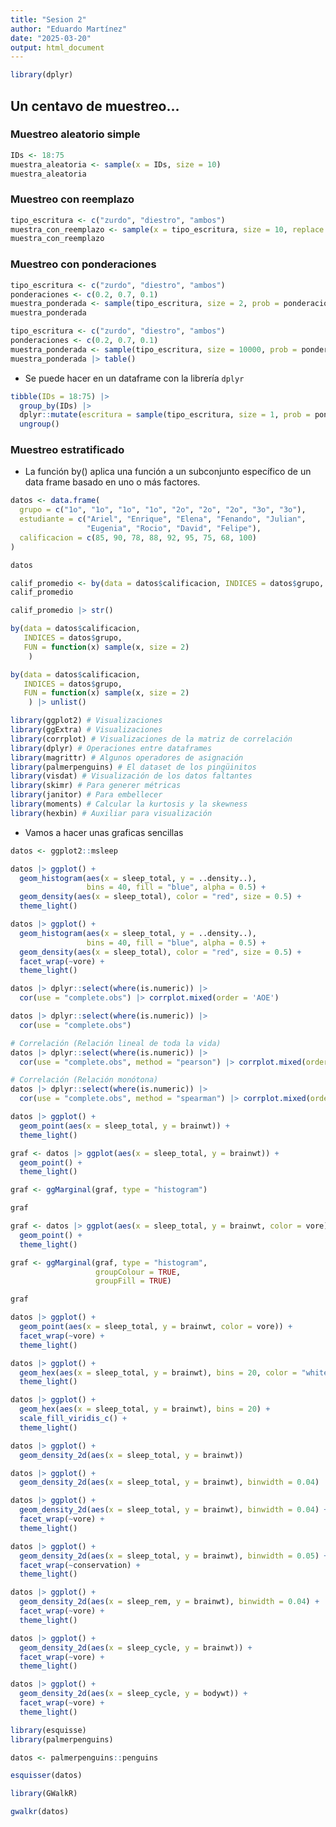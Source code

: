 ```yaml
---
title: "Sesion 2"
author: "Eduardo Martínez"
date: "2025-03-20"
output: html_document
---
```


```r
library(dplyr)
```


## Un centavo de muestreo...

### Muestreo aleatorio simple

```r
IDs <- 18:75
muestra_aleatoria <- sample(x = IDs, size = 10)
muestra_aleatoria
```
### Muestreo con reemplazo

```r
tipo_escritura <- c("zurdo", "diestro", "ambos")
muestra_con_reemplazo <- sample(x = tipo_escritura, size = 10, replace = TRUE)
muestra_con_reemplazo
```
### Muestreo con ponderaciones

```r
tipo_escritura <- c("zurdo", "diestro", "ambos")
ponderaciones <- c(0.2, 0.7, 0.1)
muestra_ponderada <- sample(tipo_escritura, size = 2, prob = ponderaciones)
muestra_ponderada
```
```r
tipo_escritura <- c("zurdo", "diestro", "ambos")
ponderaciones <- c(0.2, 0.7, 0.1)
muestra_ponderada <- sample(tipo_escritura, size = 10000, prob = ponderaciones, replace = TRUE)
muestra_ponderada |> table()
```
+ Se puede hacer en un dataframe con la librería `dplyr`

```r
tibble(IDs = 18:75) |>
  group_by(IDs) |>
  dplyr::mutate(escritura = sample(tipo_escritura, size = 1, prob = ponderaciones)) |>
  ungroup()
```

### Muestreo estratificado

+ La función by() aplica una función a un subconjunto específico de un data frame basado en uno o más factores.

```r
datos <- data.frame(
  grupo = c("1o", "1o", "1o", "1o", "2o", "2o", "2o", "3o", "3o"),
  estudiante = c("Ariel", "Enrique", "Elena", "Fenando", "Julian",
                 "Eugenia", "Rocio", "David", "Felipe"),
  calificacion = c(85, 90, 78, 88, 92, 95, 75, 68, 100)
)

datos
```

```r
calif_promedio <- by(data = datos$calificacion, INDICES = datos$grupo, FUN = mean)
calif_promedio
```
```r
calif_promedio |> str()
```

```r
by(data = datos$calificacion,
   INDICES = datos$grupo,
   FUN = function(x) sample(x, size = 2)
    )
```

```r
by(data = datos$calificacion,
   INDICES = datos$grupo,
   FUN = function(x) sample(x, size = 2)
    ) |> unlist()
```
```r
library(ggplot2) # Visualizaciones
library(ggExtra) # Visualizaciones
library(corrplot) # Visualizaciones de la matriz de correlación
library(dplyr) # Operaciones entre dataframes
library(magrittr) # Algunos operadores de asignación
library(palmerpenguins) # El dataset de los pingüinitos
library(visdat) # Visualización de los datos faltantes
library(skimr) # Para generer métricas
library(janitor) # Para embellecer
library(moments) # Calcular la kurtosis y la skewness
library(hexbin) # Auxiliar para visualización
```

+ Vamos a hacer unas graficas sencillas

```r
datos <- ggplot2::msleep
```

```r
datos |> ggplot() +
  geom_histogram(aes(x = sleep_total, y = ..density..),
                 bins = 40, fill = "blue", alpha = 0.5) +
  geom_density(aes(x = sleep_total), color = "red", size = 0.5) +
  theme_light()
```

```r
datos |> ggplot() +
  geom_histogram(aes(x = sleep_total, y = ..density..),
                 bins = 40, fill = "blue", alpha = 0.5) +
  geom_density(aes(x = sleep_total), color = "red", size = 0.5) +
  facet_wrap(~vore) +
  theme_light()
```


```r
datos |> dplyr::select(where(is.numeric)) |>
  cor(use = "complete.obs") |> corrplot.mixed(order = 'AOE')
```

```r
datos |> dplyr::select(where(is.numeric)) |>
  cor(use = "complete.obs")
```

```r
# Correlación (Relación lineal de toda la vida)
datos |> dplyr::select(where(is.numeric)) |>
  cor(use = "complete.obs", method = "pearson") |> corrplot.mixed(order = 'AOE')
```

```r
# Correlación (Relación monótona)
datos |> dplyr::select(where(is.numeric)) |>
  cor(use = "complete.obs", method = "spearman") |> corrplot.mixed(order = 'AOE')
```


```r
datos |> ggplot() +
  geom_point(aes(x = sleep_total, y = brainwt)) +
  theme_light()
```

```r
graf <- datos |> ggplot(aes(x = sleep_total, y = brainwt)) +
  geom_point() +
  theme_light()

graf <- ggMarginal(graf, type = "histogram")
```

```r
graf
```

```r
graf <- datos |> ggplot(aes(x = sleep_total, y = brainwt, color = vore)) +
  geom_point() +
  theme_light()

graf <- ggMarginal(graf, type = "histogram",
                   groupColour = TRUE,
                   groupFill = TRUE)
```

```r
graf
```


```r
datos |> ggplot() +
  geom_point(aes(x = sleep_total, y = brainwt, color = vore)) +
  facet_wrap(~vore) +
  theme_light()
```



```r
datos |> ggplot() +
  geom_hex(aes(x = sleep_total, y = brainwt), bins = 20, color = "white") +
  theme_light()
```

```r
datos |> ggplot() +
  geom_hex(aes(x = sleep_total, y = brainwt), bins = 20) +
  scale_fill_viridis_c() +
  theme_light()
```



```r
datos |> ggplot() +
  geom_density_2d(aes(x = sleep_total, y = brainwt))
```
```r
datos |> ggplot() +
  geom_density_2d(aes(x = sleep_total, y = brainwt), binwidth = 0.04)
```

```r
datos |> ggplot() +
  geom_density_2d(aes(x = sleep_total, y = brainwt), binwidth = 0.04) +
  facet_wrap(~vore) +
  theme_light()
```
```r
datos |> ggplot() +
  geom_density_2d(aes(x = sleep_total, y = brainwt), binwidth = 0.05) +
  facet_wrap(~conservation) +
  theme_light()
```

```r
datos |> ggplot() +
  geom_density_2d(aes(x = sleep_rem, y = brainwt), binwidth = 0.04) +
  facet_wrap(~vore) +
  theme_light()
```

```r
datos |> ggplot() +
  geom_density_2d(aes(x = sleep_cycle, y = brainwt)) +
  facet_wrap(~vore) +
  theme_light()
```

```r
datos |> ggplot() +
  geom_density_2d(aes(x = sleep_cycle, y = bodywt)) +
  facet_wrap(~vore) +
  theme_light()
```


```r
library(esquisse)
library(palmerpenguins)
```

```r
datos <- palmerpenguins::penguins
```

```r
esquisser(datos)
```

```r
library(GWalkR)
```


```r
gwalkr(datos)
```

